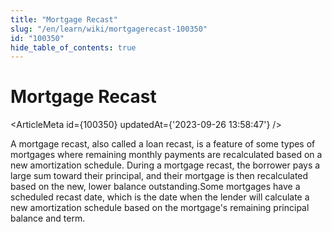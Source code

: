 ```yaml
---
title: "Mortgage Recast"
slug: "/en/learn/wiki/mortgagerecast-100350"
id: "100350"
hide_table_of_contents: true
---
```



# Mortgage Recast

<ArticleMeta id={100350} updatedAt={'2023-09-26 13:58:47'} />
<div className='border-solid border-b border-t-0 my-4 border-[var(--ifm-color-gray-300)]' />

A mortgage recast, also called a loan recast, is a feature of some types of mortgages where remaining monthly payments are recalculated based on a new amortization schedule. During a mortgage recast, the borrower pays a large sum toward their principal, and their mortgage is then recalculated based on the new, lower balance outstanding.Some mortgages have a scheduled recast date, which is the date when the lender will calculate a new amortization schedule based on the mortgage's remaining principal balance and term.
